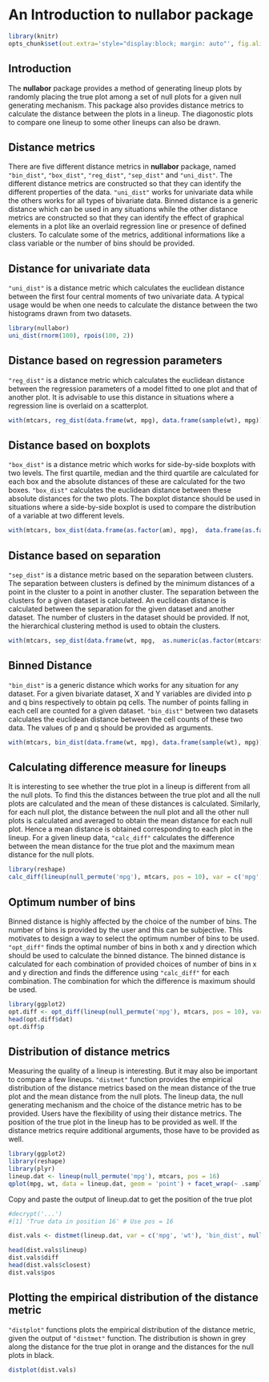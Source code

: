 <!--
%\VignetteEngine{knitr::docco_linear}
%\VignetteIndexEntry{An Introduction to the nullabor package}
-->

An Introduction to **nullabor** package
=======================================


```r
library(knitr)
opts_chunk$set(out.extra='style="display:block; margin: auto"', fig.align="center")
```


Introduction
------------


The  **nullabor** package provides a method of generating lineup plots by randomly placing the true plot among a set of null plots for a given null generating mechanism. This package also provides distance metrics to calculate the distance between the plots in a lineup. The diagonostic plots to compare one lineup to some other lineups can also be drawn.




Distance metrics
----------------------------
There are five different distance metrics in **nullabor** package, named `"bin_dist"`, `"box_dist"`, `"reg_dist"`, `"sep_dist"` and `"uni_dist"`. The different distance metrics are constructed so that they can identify the different properties of the data. `"uni_dist"` works for univariate data while the others works for all types of bivariate data. Binned distance is a generic distance which can be used in any situations while the other distance metrics are constructed so that they can identify the effect of graphical elements in a plot like an overlaid regression line or presence of defined clusters. To calculate some of the metrics, additional informations like a class variable or the number of bins should be provided.

Distance for univariate data
-----------------------------------------------------

`"uni_dist"` is a distance metric which calculates the euclidean distance between the first four central moments of two univariate data. A typical usage would be when one needs to calculate the distance between the two histograms drawn from two datasets.

```r
library(nullabor)
uni_dist(rnorm(100), rpois(100, 2))
```

Distance based on regression parameters
-----------------------------------------------------

`"reg_dist"` is a distance metric which calculates the euclidean distance between the regression parameters of a model fitted to one plot and that of another plot. It is advisable to use this distance in situations where a regression line is overlaid on a scatterplot.

```r
with(mtcars, reg_dist(data.frame(wt, mpg), data.frame(sample(wt), mpg)))
```

Distance based on boxplots
-----------------------------------------------------

`"box_dist"` is a distance metric which works for side-by-side boxplots with two levels. The first quartile, median and the third quartile are calculated for each box and the absolute distances of these are calculated for the two boxes. `"box_dist"` calculates the euclidean distance between these absolute distances for the two plots.  The boxplot distance should be used in situations where a side-by-side boxplot is used to compare the distribution of a variable at two different levels.

```r
with(mtcars, box_dist(data.frame(as.factor(am), mpg),  data.frame(as.factor(sample(am)), mpg)))
```

Distance based on separation
------------------------------------------------------

`"sep_dist"` is a distance metric based on the separation between clusters. The separation between clusters is defined by the minimum distances of a point in 
the cluster to a point in another cluster. The separation between the clusters for a given dataset is calculated. An euclidean distance is calculated between the separation for the given dataset and another dataset. The number of clusters in the dataset should be provided. If not, the hierarchical clustering method is used to obtain the clusters.

```r
with(mtcars, sep_dist(data.frame(wt, mpg,  as.numeric(as.factor(mtcars$cyl))), data.frame(sample(wt), mpg,  as.numeric(as.factor(mtcars$cyl))), nclust = 3))
```
Binned Distance
-----------------------------------------------------

`"bin_dist"` is a generic distance which works for any situation for any dataset. For a given bivariate dataset, X and Y variables are divided into p and q bins respectively to obtain pq cells. The number of points falling in each cell are counted for a given dataset. `"bin_dist"` between two datasets calculates the euclidean distance between the cell counts of these two data. The values of p and q should be provided as arguments.

```r
with(mtcars, bin_dist(data.frame(wt, mpg), data.frame(sample(wt), mpg)), X.bin = 5, Y.bin = 5)
```

Calculating difference measure for lineups
--------------------------------------------------------

It is interesting to see whether the true plot in a lineup is different from all the null plots. To find this the distances between the true plot and all the null plots are calculated and the mean of these distances is calculated. Similarly, for each null plot, the distance between the null plot and all the other null plots is calculated and averaged to obtain the mean distance for each null plot. Hence a mean distance is obtained corresponding to each plot in the lineup. For a given lineup data, `"calc_diff"` calculates the difference between the mean distance for the true plot and the maximum mean distance for the null plots.

```r
library(reshape)
calc_diff(lineup(null_permute('mpg'), mtcars, pos = 10), var = c('mpg', 'wt'), X.bin = 5, Y.bin = 5, pos = 10)
```

Optimum number of bins
--------------------------------------------------------

Binned distance is highly affected by the choice of the number of bins. The number of bins is provided by the user and this can be subjective. This motivates to design a way to select the optimum number of bins to be used. `"opt_diff"` finds the optimal number of bins in both x and y direction which should be used to calculate the binned distance. The binned distance is calculated for each combination of provided choices of number of bins in x and y direction and finds the difference using `"calc_diff"` for each combination. The combination for which the difference is maximum should be used.  

```r
library(ggplot2)
opt.diff <- opt_diff(lineup(null_permute('mpg'), mtcars, pos = 10), var = c('mpg', 'wt'), 2, 10, 2, 10, 10, plot = TRUE, progress.bar = FALSE)
head(opt.diff$dat)
opt.diff$p
```

Distribution of distance metrics
-----------------------------------------------

Measuring the quality of a lineup is interesting. But it may also be important to compare a few lineups. `"distmet"` function provides the empirical distribution of the distance metrics based on the mean distance of the true plot and the mean distance from the null plots. The lineup data, the null generating mechanism and the choice of the distance metric has to be provided. Users have the flexibility of using their distance metrics. The position of the true plot in the lineup has to be provided as well. If the distance metrics require additional arguments, those have to be provided as well.

```r
library(ggplot2)
library(reshape)
library(plyr)
lineup.dat <- lineup(null_permute('mpg'), mtcars, pos = 16)
qplot(mpg, wt, data = lineup.dat, geom = 'point') + facet_wrap(~ .sample)
```

Copy and paste the output of lineup.dat to get the position of the true plot
```r
#decrypt('...') 
#[1] 'True data in position 16' # Use pos = 16
```

```r
dist.vals <- distmet(lineup.dat, var = c('mpg', 'wt'), 'bin_dist', null_permute('mpg'), pos = 16, dist.arg = list(X.bin = 5, Y.bin = 5), progress.bar = FALSE)
```

```r
head(dist.vals$lineup)
dist.vals$diff
head(dist.vals$closest)
dist.vals$pos
```

Plotting the empirical distribution of the distance metric
-------------------------------------------------------------------------------

`"distplot"` functions plots the empirical distribution of the distance metric, given the output of `"distmet"` function. The distribution is shown in grey along the distance for the true plot in orange and the distances for the null plots in black. 

```r
distplot(dist.vals)
```